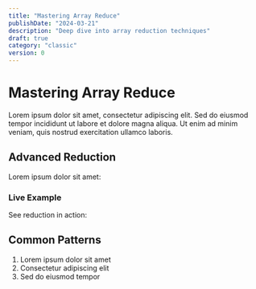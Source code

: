 ```yaml
---
title: "Mastering Array Reduce"
publishDate: "2024-03-21"
description: "Deep dive into array reduction techniques"
draft: true
category: "classic"
version: 0
---
```



# Mastering Array Reduce

Lorem ipsum dolor sit amet, consectetur adipiscing elit. Sed do eiusmod tempor incididunt ut labore et dolore magna aliqua. Ut enim ad minim veniam, quis nostrud exercitation ullamco laboris.

## Advanced Reduction

Lorem ipsum dolor sit amet:

<CodeSnippet file="array/reduce.ts" />

### Live Example

See reduction in action:

<Example component="reduce-example" />

## Common Patterns

1. Lorem ipsum dolor sit amet
2. Consectetur adipiscing elit
3. Sed do eiusmod tempor 
